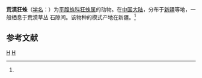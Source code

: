 {{Speciesbox
| taxon = Zelotes vastus
| binomial_authority = (Hu, 1989)<ref name='id14426'>{{cite web| url =http://www.bioinfo.cn/db05/BjdwSpecies.php?action=view&id=14426| title =荒漠狂蛛| work =《中国动物物种编目数据库》| publisher =中国科学院微生物研究所| author =中国科学院动物研究所| accessdate =2009-04-28| deadurl =yes| archiveurl =https://web.archive.org/web/20160305055613/http://www.bioinfo.cn/db05/BjdwSpecies.php?action=view&id=14426| archivedate =2016-03-05}}</ref>
}}

'''荒漠狂蛛'''（[[学名|学名]]：{{lang|la|''Zelotes vastus''}}）为[[平腹蛛科|平腹蛛科]][[狂蛛属|狂蛛属]]的动物。在[[中国大陆|中国大陆]]，分布于[[新疆|新疆]]等地，一般栖息于荒漠草丛 石隙间。该物种的模式产地在新疆。<ref name='id14426'/>

== 参考文献 ==
{{reflist}}

{{taxonbar}}
[[Category:_1989年描述的动物|H]]
[[Category:狂蛛属|H]]